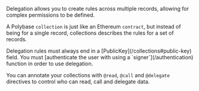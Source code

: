 
Delegation allows you to create rules across multiple records, allowing for complex permissions to be defined.

A Polybase `collection` is just like an Ethereum `contract`, but instead of being for a single record, collections describes the rules for a set of records.

<Callout type="info" emoji="ℹ️">
  Delegation rules must always end in a [PublicKey](/collections#public-key) field. You must
   [authenticate the user with using a `signer`](/authentication) function in order to use delegation.
</Callout>

You can annotate your collections with `@read`, `@call` and `@delegate` directives to control who can read, call and delegate data.